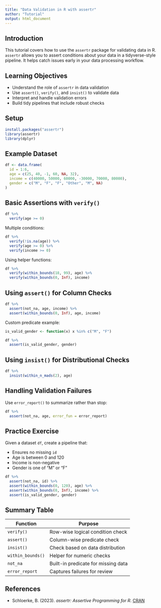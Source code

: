 ```yaml
---
title: "Data Validation in R with assertr"
author: "Tutorial"
output: html_document
---
```


## Introduction

This tutorial covers how to use the `assertr` package for validating data in R. `assertr` allows you to assert conditions about your data in a tidyverse-style pipeline. It helps catch issues early in your data processing workflow.

## Learning Objectives

- Understand the role of `assertr` in data validation
- Use `assert()`, `verify()`, and `insist()` to validate data
- Interpret and handle validation errors
- Build tidy pipelines that include robust checks

## Setup

```r
install.packages("assertr")
library(assertr)
library(dplyr)
```

## Example Dataset

```r
df <- data.frame(
  id = 1:6,
  age = c(25, 40, -1, 60, NA, 32),
  income = c(40000, 50000, 60000, -30000, 70000, 80000),
  gender = c("M", "F", "F", "Other", "M", NA)
)
```

## Basic Assertions with `verify()`

```r
df %>%
  verify(age >= 0)
```

Multiple conditions:

```r
df %>%
  verify(!is.na(age)) %>%
  verify(age >= 0) %>%
  verify(income >= 0)
```

Using helper functions:

```r
df %>%
  verify(within_bounds(18, 99), age) %>%
  verify(within_bounds(0, Inf), income)
```

## Using `assert()` for Column Checks

```r
df %>%
  assert(not_na, age, income) %>%
  assert(within_bounds(0, Inf), age, income)
```

Custom predicate example:

```r
is_valid_gender <- function(x) x %in% c("M", "F")

df %>%
  assert(is_valid_gender, gender)
```

## Using `insist()` for Distributional Checks

```r
df %>%
  insist(within_n_mads(2), age)
```

## Handling Validation Failures

Use `error_report()` to summarize rather than stop:

```r
df %>%
  assert(not_na, age, error_fun = error_report)
```

## Practice Exercise

Given a dataset `df`, create a pipeline that:

- Ensures no missing `id`
- Age is between 0 and 120
- Income is non-negative
- Gender is one of "M" or "F"

```r
df %>%
  assert(not_na, id) %>%
  assert(within_bounds(0, 120), age) %>%
  assert(within_bounds(0, Inf), income) %>%
  assert(is_valid_gender, gender)
```

## Summary Table

| Function    | Purpose                              |
|-------------|--------------------------------------|
| `verify()`  | Row-wise logical condition check     |
| `assert()`  | Column-wise predicate check          |
| `insist()`  | Check based on data distribution     |
| `within_bounds()` | Helper for numeric checks     |
| `not_na`    | Built-in predicate for missing data  |
| `error_report` | Captures failures for review     |

## References

- Schloerke, B. (2023). *assertr: Assertive Programming for R*. [CRAN](https://cran.r-project.org/package=assertr)
